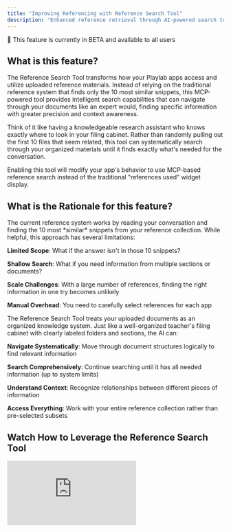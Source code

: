 ```yaml
---
title: "Improving Referencing with Reference Search Tool"
description: "Enhanced reference retrieval through AI-powered search tools that provide more precise and contextual access to your uploaded documents"
---
```


<Note>
🧪 This feature is currently in BETA and available to all users
</Note>

## <Icon icon="bell-on" size="24" /> What is this feature?

The Reference Search Tool transforms how your Playlab apps access and utilize uploaded reference materials. Instead of relying on the traditional reference system that finds only the 10 most similar snippets, this MCP-powered tool provides intelligent search capabilities that can navigate through your documents like an expert would, finding specific information with greater precision and context awareness.

Think of it like having a knowledgeable research assistant who knows exactly where to look in your filing cabinet. Rather than randomly pulling out the first 10 files that seem related, this tool can systematically search through your organized materials until it finds exactly what's needed for the conversation.

<Warning>
Enabling this tool will modify your app's behavior to use MCP-based reference search instead of the traditional "references used" widget display.
</Warning>

## <Icon icon="lightbulb" size="24" /> What is the Rationale for this feature?

<CardGroup cols={2}>
<Card title="Traditional Reference System Limitations" icon="list" color="#ff6b6b">
The current reference system works by reading your conversation and finding the 10 most *similar* snippets from your reference collection. While helpful, this approach has several limitations:

**Limited Scope**: What if the answer isn't in those 10 snippets?

**Shallow Search**: What if you need information from multiple sections or documents?

**Scale Challenges**: With a large number of references, finding the right information in one try becomes unlikely

**Manual Overhead**: You need to carefully select references for each app
</Card>

<Card title="The Knowledge Graph Advantage" icon="network-wired" color="#51cf66">
The Reference Search Tool treats your uploaded documents as an organized knowledge system. Just like a well-organized teacher's filing cabinet with clearly labeled folders and sections, the AI can:

**Navigate Systematically**: Move through document structures logically to find relevant information

**Search Comprehensively**: Continue searching until it has all needed information (up to system limits)

**Understand Context**: Recognize relationships between different pieces of information

**Access Everything**: Work with your entire reference collection rather than pre-selected subsets
</Card>
</CardGroup>

## <Icon icon="circle-play" size="24" /> Watch How to Leverage the Reference Search Tool

<Frame>
  <iframe 
    src="https://drive.google.com/file/d/1QLY8uJli7duO_FSEwFPMeZcH2BChCoxo/preview" 
    frameBorder="0" 
    webkitAllowFullScreen 
    mozAllowFullScreen 
    allowFullScreen 
    style={{width: "100%", height: "400px"}}
  />
  <figcaption>How to leverage Organizational References</figcaption>
</Frame>

## <Icon icon="gear" size="24" /> Setup Instructions

<Steps>
<Step title="Open Tools Panel">
Navigate to the **Tools** section in your Playlab builder interface.
</Step>

<Step title="Enable the Reference Search Tools">
Select both **References Search Tool** and **List Conversation Reference Tool** from the available MCP tools list.
<img src="/images/mcpreferences.png" alt="Adding Reference MCP Standards Tools to Playlab" className="bordered-image" />
<Note>
We recommend enabling both tools for optimal performance. The List tool helps identify available references while the Search tool does the heavy lifting of finding specific information.
</Note>
</Step>

<Step title="Configure Your App Prompt">
Add these instructions to your Playlab app prompt for optimal performance:

```text
You have access to enhanced reference search capabilities through MCP tools. When users ask questions that might be answered by uploaded documents, use the reference search tools to find specific, relevant information. The List Conversation Reference Tool helps identify available references, while the References Search Tool performs targeted searches within those documents.

Continue searching until you have comprehensive information to answer the user's question. Always check tool outputs for detailed reference information and cite sources appropriately.
```
</Step>

<Step title="Optimize Your Document Organization">
For best results, organize your reference materials with:
- **Descriptive file names**: Use clear, specific names like "Grade-5-Math-Unit-3-Fractions-Teacher-Manual.pdf" instead of "Document1.pdf"
- **Well-structured documents**: Files with clear headings and sections work best
</Step>

<Step title="Test Different Query Types">
Validate the tools work correctly by testing various query categories to search your reference files.

**Multi-Step Research:** "What are the prerequisites for teaching fractions, and what common misconceptions should I watch for?"
</Step>
</Steps>

## <Icon icon="brain" size="24" /> Understanding the Reference Search System
### Core Search Tools

<CardGroup cols={2}>
<Card title="References Search Tool" icon="magnifying-glass" href="#primary-search">
The primary search engine that queries your uploaded documents for specific information and content, continuing to search until comprehensive information is found
</Card>

<Card title="List Conversation Reference Tool" icon="list" href="#reference-listing">
Lists available references to help the search tool identify accessible documents more efficiently and understand the scope of available materials
</Card>
</CardGroup>

### <Icon icon="key" size="24" /> Key Features

The Reference Search Tool system provides several advantages over traditional reference handling:

- **Intelligent Navigation**: Understands document structure and can move through sections systematically
- **Comprehensive Search**: Continues searching until it has sufficient information to answer your question
- **Context Preservation**: Maintains understanding of how different pieces of information relate to each other
- **Organizational Awareness**: Respects and utilizes your document organization system
- **Tool Output Transparency**: Detailed search results visible in tool outputs instead of widget display
- **Scalable Access**: Works with large reference collections without requiring manual subset selection

<Note>
Models that cannot use MCP tools will lose reference access when these tools are enabled, so ensure your chosen AI model supports MCP functionality.
</Note>

## <Icon icon="triangle-exclamation" size="24" /> Important Changes in Behavior

<Accordion title="Reference Widget Replacement">
When you enable the References Search Tool, the traditional "references used" widget will no longer appear. Instead, you'll see detailed reference information in the tool outputs, providing more granular insight into how your documents are being accessed and utilized. This actually gives you better transparency into the AI's research process.
</Accordion>

<Accordion title="Model Compatibility Requirements">
This is an MCP tool, which means AI models that don't support Model Context Protocol will lose the ability to access references when the tool is enabled. Ensure your selected model has MCP capabilities before enabling these tools.
</Accordion>

<Accordion title="Enhanced Search Behavior">
Unlike the traditional system that stops after finding 10 similar snippets, the Reference Search Tool will continue searching your documents until it has comprehensive information to answer your question. This means more thorough responses but potentially longer processing times for complex queries.
</Accordion>

## <Icon icon="file-arrow-up" size="24" /> Optimizing Your Reference Materials

### Supported File Types
The system works with PDF, Word documents (.docx), and PowerPoint files (.pptx) through intelligent conversion that preserves document structure.

### Best Practices for Organization

**File Naming Strategy:**
- ✅ Good: `Grade-5-Math-Unit-3-Fractions-Teacher-Manual.pdf`
- ✅ Good: `Science-Standards-Grade-6-Earth-Systems.docx`
- ❌ Avoid: `Document1.pdf` or `H05JL - (copy 2).pdf`

**Folder Structure:**
- Organize by subject area, grade level, unit, or topic
- Use consistent naming conventions
- Create logical hierarchies that match how you think about the content
- The AI will learn and respect your organizational choices

**Document Quality:**
- Well-structured documents with clear headings work best
- Consistent formatting helps the AI understand content relationships
- Documents with table of contents or clear section divisions are ideal

## <Icon icon="circle-question" size="24" /> Frequently Asked Questions

<Accordion title="How does this differ from the traditional reference system?">
The traditional system finds the 10 most similar snippets and stops there. The Reference Search Tool works more like an intelligent research assistant that can navigate through your organized materials, understand document structures, and continue searching until it finds comprehensive information to answer your question. Instead of seeing a simple "references used" widget, you get detailed tool outputs showing the AI's research process.
</Accordion>

<Accordion title="Will this work with my existing document organization?">
Yes! The system is designed to respect and utilize whatever organizational structure you already have. Whether you organize by subject, grade level, unit, or any other system, the AI will learn your structure and navigate accordingly. You don't need to reorganize your existing materials.
</Accordion>

<Accordion title="How many documents can this handle?">
The system is designed to work with large collections of references. Rather than requiring you to manually select subsets for each app, you can enable the tool and give your app access to your entire reference collection. The AI will only search through documents that are relevant to the current conversation.
</Accordion>

<Accordion title="Do I need both tools enabled?">
We strongly recommend enabling both the References Search Tool and the List Conversation Reference Tool. The List tool helps the Search tool identify available documents more efficiently, leading to faster and more accurate results. Think of the List tool as providing a "table of contents" for your reference collection.
</Accordion>

<Accordion title="What happens to my existing references?">
Your uploaded reference documents remain unchanged and accessible. The tools simply provide a new, more powerful way to search and retrieve information from those same documents. All your content stays exactly where it is.
</Accordion>

<Accordion title="Which AI models work best with these tools?">
For optimal performance with Reference Search Tools:

**Tier 1 Performance (Recommended):** Claude 4 Sonnet (excellent balance of search accuracy and response quality), GPT-4.1 (superior for complex document analysis and precise retrieval), and Gemini 2.5 Pro (high accuracy with comprehensive document understanding).

**Tier 2 Performance:** Claude 4 Opus (most thorough document analysis but slower response times), Claude 3 Opus (strong document interpretation with good reasoning), and Kimi K2 (advanced tool usage with solid reference handling).

**Speed-Optimized Options:** Claude 3.5 Haiku (faster searches with reduced analysis depth) and GPT-4.1 Nano (quick queries for simple reference questions).

All selected models must support MCP (Model Context Protocol) to use these tools effectively.
</Accordion>


<Accordion title="Can I still see which references are being used?">
Yes, but in a more detailed format. Instead of the traditional "references used" widget, you'll see comprehensive information in the tool outputs showing exactly which documents were searched, what queries were performed, what specific content was retrieved, and how the AI navigated through your materials. This provides much more transparency than the previous system.
</Accordion>

<Accordion title="What performance should I expect with different models?">
Claude 4 Sonnet and GPT-4.1 typically provide search results in 2-6 seconds with high accuracy. Claude 4 Opus offers the most thorough document analysis but may take 5-12 seconds. Speed-optimized options like Claude 3.5 Haiku respond in 1-3 seconds but with simpler analysis suitable for basic reference queries.

For comprehensive reference work requiring detailed document analysis, Claude 4 Sonnet or GPT-4.1 provide the optimal balance of speed, accuracy, and thorough search capabilities.
</Accordion>

<Accordion title="Can I disable these tools and return to the old system?">
Yes, you can disable the Reference Search Tools at any time through the Tools panel. When disabled, your Playlab app will return to the traditional reference system with the "references used" widget display. Your documents and organization remain unchanged.
</Accordion>

## <Icon icon="book" size="24" /> Learn More

<Card title="Learn About MCP" icon="book-open-reader" href="/mcp-overview">
Discover how Model Context Protocol enables reliable AI tools for enhanced functionality
</Card>

## <Icon icon="bullhorn" size="24" /> Need Support?

We're continuously improving this tool based on user feedback. Contact our team at [support@playlab.ai](mailto:support@playlab.ai) for implementation guidance, troubleshooting, or to share your success stories.

---
*Last updated: August 29, 2025*
